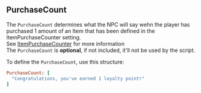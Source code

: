 ## PurchaseCount

The `PurchaseCount` determines what the NPC will say wehn the player has purchased 1 amount of an Item that has been defined in the ItemPurchaseCounter setting.
<br/>
See [ItemPurchaseCounter](../../../settings/item-purchase-counter) for more information 
<br/>
<Callout type="hint">
  The `PurchaseCount` is **optional**, if not included,  it'll not be used by the script.
</Callout>

<PMSpeeches speech="PurchaseCount"/>

To define the `PurchaseCount`, use this structure:
<br/>
```ruby
PurchaseCount: [
  "Congratulations, you've earned 1 loyalty point!"
]
```
<ImageWithCaption src="/images/documentation/poke-market/PurchaseCount.png" caption="PurchaseCount"/>